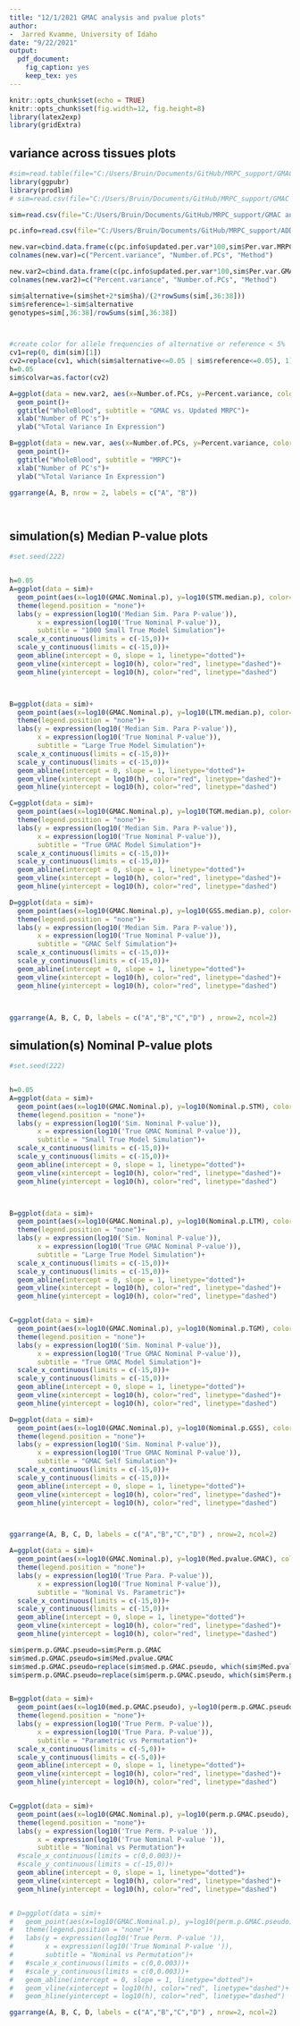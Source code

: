 ```yaml
---
title: "12/1/2021 GMAC analysis and pvalue plots"
author: 
-  Jarred Kvamme, University of Idaho
date: "9/22/2021"
output:
  pdf_document:
    fig_caption: yes
    keep_tex: yes
---
```


```r
knitr::opts_chunk$set(echo = TRUE)
knitr::opts_chunk$set(fig.width=12, fig.height=8)
library(latex2exp)
library(gridExtra)
```



## variance across tissues plots




```r
#sim=read.table(file="C:/Users/Bruin/Documents/GitHub/MRPC_support/GMAC analysis/master_tables/simulations_wholeblood.txt", sep="\t", header = T)
library(ggpubr)
library(prodlim)
# sim=read.csv(file="C:/Users/Bruin/Documents/GitHub/MRPC_support/GMAC analysis/master_tables/TRIOS_imbalanced_genotypes_WB_Updated_12_10_2021.csv", header = T)

sim=read.csv(file="C:/Users/Bruin/Documents/GitHub/MRPC_support/GMAC analysis/master_tables/TRIOS_imbalanced_genotypes_WB.csv", header = T)

pc.info=read.csv(file="C:/Users/Bruin/Documents/GitHub/MRPC_support/ADDIS_ReRun/Updated_PC_Selection/Updated.PC.info.WholeBlood.csv")

new.var=cbind.data.frame(c(pc.info$updated.per.var*100,sim$Per.var.MRPC), c(pc.info$Num.pcs, sim$Num.pcs.MRPC), c(rep("Updated.PC.Selection",length(sim$Trio.Num)),rep("Old.PC.Selection",length(sim$Trio.Num))))
colnames(new.var)=c("Percent.variance", "Number.of.PCs", "Method")

new.var2=cbind.data.frame(c(pc.info$updated.per.var*100,sim$Per.var.GMAC), c(pc.info$Num.pcs, sim$Num.pcs.GMAC), c(rep("Updated.MRPC",length(sim$Trio.Num)),rep("GMAC",length(sim$Trio.Num))))
colnames(new.var2)=c("Percent.variance", "Number.of.PCs", "Method")

sim$alternative=(sim$het+2*sim$ha)/(2*rowSums(sim[,36:38]))
sim$reference=1-sim$alternative
genotypes=sim[,36:38]/rowSums(sim[,36:38])



#create color for allele frequencies of alternative or reference < 5% 
cv1=rep(0, dim(sim)[1])
cv2=replace(cv1, which(sim$alternative<=0.05 | sim$reference<=0.05), 1)
h=0.05
sim$colvar=as.factor(cv2)

A=ggplot(data = new.var2, aes(x=Number.of.PCs, y=Percent.variance, color=Method))+
  geom_point()+
  ggtitle("WholeBlood", subtitle = "GMAC vs. Updated MRPC")+
  xlab("Number of PC's")+
  ylab("%Total Variance In Expression")

B=ggplot(data = new.var, aes(x=Number.of.PCs, y=Percent.variance, color=Method))+
  geom_point()+
  ggtitle("WholeBlood", subtitle = "MRPC")+
  xlab("Number of PC's")+
  ylab("%Total Variance In Expression")

ggarrange(A, B, nrow = 2, labels = c("A", "B"))




```










## simulation(s) Median P-value plots



```r

#set.seed(222)


h=0.05
A=ggplot(data = sim)+
  geom_point(aes(x=log10(GMAC.Nominal.p), y=log10(STM.median.p), color=colvar))+
  theme(legend.position = "none")+
  labs(y = expression(log10('Median Sim. Para P-value')),
       x = expression(log10('True Nominal P-value')),
       subtitle = "1000 Small True Model Simulation")+
  scale_x_continuous(limits = c(-15,0))+
  scale_y_continuous(limits = c(-15,0))+
  geom_abline(intercept = 0, slope = 1, linetype="dotted")+
  geom_vline(xintercept = log10(h), color="red", linetype="dashed")+
  geom_hline(yintercept = log10(h), color="red", linetype="dashed")



B=ggplot(data = sim)+
  geom_point(aes(x=log10(GMAC.Nominal.p), y=log10(LTM.median.p), color=colvar))+
  theme(legend.position = "none")+
  labs(y = expression(log10('Median Sim. Para P-value')),
       x = expression(log10('True Nominal P-value')),
       subtitle = "Large True Model Simulation")+
  scale_x_continuous(limits = c(-15,0))+
  scale_y_continuous(limits = c(-15,0))+
  geom_abline(intercept = 0, slope = 1, linetype="dotted")+
  geom_vline(xintercept = log10(h), color="red", linetype="dashed")+
  geom_hline(yintercept = log10(h), color="red", linetype="dashed")

C=ggplot(data = sim)+
  geom_point(aes(x=log10(GMAC.Nominal.p), y=log10(TGM.median.p), color=colvar))+
  theme(legend.position = "none")+
  labs(y = expression(log10('Median Sim. Para P-value')),
       x = expression(log10('True Nominal P-value')),
       subtitle = "True GMAC Model Simulation")+
  scale_x_continuous(limits = c(-15,0))+
  scale_y_continuous(limits = c(-15,0))+
  geom_abline(intercept = 0, slope = 1, linetype="dotted")+
  geom_vline(xintercept = log10(h), color="red", linetype="dashed")+
  geom_hline(yintercept = log10(h), color="red", linetype="dashed")

D=ggplot(data = sim)+
  geom_point(aes(x=log10(GMAC.Nominal.p), y=log10(GSS.median.p), color=colvar))+
  theme(legend.position = "none")+
  labs(y = expression(log10('Median Sim. Para P-value')),
       x = expression(log10('True Nominal P-value')),
       subtitle = "GMAC Self Simulation")+
  scale_x_continuous(limits = c(-15,0))+
  scale_y_continuous(limits = c(-15,0))+
  geom_abline(intercept = 0, slope = 1, linetype="dotted")+
  geom_vline(xintercept = log10(h), color="red", linetype="dashed")+
  geom_hline(yintercept = log10(h), color="red", linetype="dashed")



ggarrange(A, B, C, D, labels = c("A","B","C","D") , nrow=2, ncol=2)

```




## simulation(s) Nominal P-value plots



```r

#set.seed(222)


h=0.05
A=ggplot(data = sim)+
  geom_point(aes(x=log10(GMAC.Nominal.p), y=log10(Nominal.p.STM), color=colvar))+
  theme(legend.position = "none")+
  labs(y = expression(log10('Sim. Nominal P-value')),
       x = expression(log10('True GMAC Nominal P-value')),
       subtitle = "Small True Model Simulation")+
  scale_x_continuous(limits = c(-15,0))+
  scale_y_continuous(limits = c(-15,0))+
  geom_abline(intercept = 0, slope = 1, linetype="dotted")+
  geom_vline(xintercept = log10(h), color="red", linetype="dashed")+
  geom_hline(yintercept = log10(h), color="red", linetype="dashed")



B=ggplot(data = sim)+
  geom_point(aes(x=log10(GMAC.Nominal.p), y=log10(Nominal.p.LTM), color=colvar))+
  theme(legend.position = "none")+
  labs(y = expression(log10('Sim. Nominal P-value')),
       x = expression(log10('True GMAC Nominal P-value')),
       subtitle = "Large True Model Simulation")+
  scale_x_continuous(limits = c(-15,0))+
  scale_y_continuous(limits = c(-15,0))+
  geom_abline(intercept = 0, slope = 1, linetype="dotted")+
  geom_vline(xintercept = log10(h), color="red", linetype="dashed")+
  geom_hline(yintercept = log10(h), color="red", linetype="dashed")


C=ggplot(data = sim)+
  geom_point(aes(x=log10(GMAC.Nominal.p), y=log10(Nominal.p.TGM), color=colvar))+
  theme(legend.position = "none")+
  labs(y = expression(log10('Sim. Nominal P-value')),
       x = expression(log10('True GMAC Nominal P-value')),
       subtitle = "True GMAC Model Simulation")+
  scale_x_continuous(limits = c(-15,0))+
  scale_y_continuous(limits = c(-15,0))+
  geom_abline(intercept = 0, slope = 1, linetype="dotted")+
  geom_vline(xintercept = log10(h), color="red", linetype="dashed")+
  geom_hline(yintercept = log10(h), color="red", linetype="dashed")

D=ggplot(data = sim)+
  geom_point(aes(x=log10(GMAC.Nominal.p), y=log10(Nominal.p.GSS), color=colvar))+
  theme(legend.position = "none")+
  labs(y = expression(log10('Sim. Nominal P-value')),
       x = expression(log10('True GMAC Nominal P-value')),
       subtitle = "GMAC Self Simulation")+
  scale_x_continuous(limits = c(-15,0))+
  scale_y_continuous(limits = c(-15,0))+
  geom_abline(intercept = 0, slope = 1, linetype="dotted")+
  geom_vline(xintercept = log10(h), color="red", linetype="dashed")+
  geom_hline(yintercept = log10(h), color="red", linetype="dashed")



ggarrange(A, B, C, D, labels = c("A","B","C","D") , nrow=2, ncol=2)

```



```r

A=ggplot(data = sim)+
  geom_point(aes(x=log10(GMAC.Nominal.p), y=log10(Med.pvalue.GMAC), color=colvar))+
  theme(legend.position = "none")+
  labs(y = expression(log10('True Para. P-value')),
       x = expression(log10('True Nominal P-value')),
       subtitle = "Nominal Vs. Parametric")+
  scale_x_continuous(limits = c(-15,0))+
  scale_y_continuous(limits = c(-15,0))+
  geom_abline(intercept = 0, slope = 1, linetype="dotted")+
  geom_vline(xintercept = log10(h), color="red", linetype="dashed")+
  geom_hline(yintercept = log10(h), color="red", linetype="dashed")

sim$perm.p.GMAC.pseudo=sim$Perm.p.GMAC
sim$med.p.GMAC.pseudo=sim$Med.pvalue.GMAC
sim$med.p.GMAC.pseudo=replace(sim$med.p.GMAC.pseudo, which(sim$Med.pvalue.GMAC<=2e-16), 1e-5)
sim$perm.p.GMAC.pseudo=replace(sim$perm.p.GMAC.pseudo, which(sim$Perm.p.GMAC==0), 1)


B=ggplot(data = sim)+
  geom_point(aes(x=log10(med.p.GMAC.pseudo), y=log10(perm.p.GMAC.pseudo), color=colvar))+
  theme(legend.position = "none")+
  labs(y = expression(log10('True Perm. P-value')),
       x = expression(log10('True Para. P-value')),
       subtitle = "Parametric vs Permutation")+
  scale_x_continuous(limits = c(-5,0))+
  scale_y_continuous(limits = c(-5,0))+
  geom_abline(intercept = 0, slope = 1, linetype="dotted")+
  geom_vline(xintercept = log10(h), color="red", linetype="dashed")+
  geom_hline(yintercept = log10(h), color="red", linetype="dashed")


C=ggplot(data = sim)+
  geom_point(aes(x=log10(GMAC.Nominal.p), y=log10(perm.p.GMAC.pseudo), color=colvar))+
  theme(legend.position = "none")+
  labs(y = expression(log10('True Perm. P-value ')),
       x = expression(log10('True Nominal P-value ')),
       subtitle = "Nominal vs Permutation")+
  #scale_x_continuous(limits = c(0,0.003))+
  #scale_y_continuous(limits = c(-15,0))+
  geom_abline(intercept = 0, slope = 1, linetype="dotted")+
  geom_vline(xintercept = log10(h), color="red", linetype="dashed")+
  geom_hline(yintercept = log10(h), color="red", linetype="dashed")


# D=ggplot(data = sim)+
#   geom_point(aes(x=log10(GMAC.Nominal.p), y=log10(perm.p.GMAC.pseudo), color=colvar))+
#   theme(legend.position = "none")+
#   labs(y = expression(log10('True Perm. P-value ')),
#        x = expression(log10('True Nominal P-value ')),
#        subtitle = "Nominal vs Permutation")+
#   #scale_x_continuous(limits = c(0,0.003))+
#   #scale_y_continuous(limits = c(0,0.003))+
#   geom_abline(intercept = 0, slope = 1, linetype="dotted")+
#   geom_vline(xintercept = log10(h), color="red", linetype="dashed")+
#   geom_hline(yintercept = log10(h), color="red", linetype="dashed")

ggarrange(A, B, C, D, labels = c("A","B","C","D") , nrow=2, ncol=2)

```



























